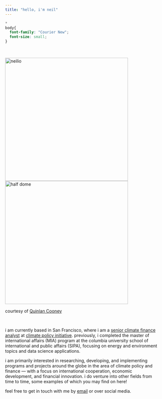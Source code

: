 ```yaml
---
title: "hello, i'm neil"
---
```


```css
*
body{
  font-family: "Courier New";
  font-size: small;
}
```

<br/>

<div class = "columns-2">
  <img src="pictures/neilio.jpg" alt="neilio" width="400"/>
  <img src="pictures/halfdome.jpg" alt="half dome" width="400"/>
</div>

courtesy of [Quinlan Cooney](https://quinlancooney.com/)

<br/>

i am currently based in San Francisco, where i am a [senior climate finance analyst](https://www.climatepolicyinitiative.org/people/neil-chin-2/) at [climate policy initiative](https://www.climatepolicyinitiative.org/). previously, i completed the master of international affairs (MIA) program at the columbia university school of international and public affairs (SIPA), focusing on energy and environment topics and data science applications.

i am primarily interested in researching, developing, and implementing programs and projects around the globe in the area of climate policy and finance — with a focus on international cooperation, economic development, and financial innovation. i do venture into other fields from time to time, some examples of which you may find on here!

feel free to get in touch with me by [email](mailto:neilkchin@gmail.com){.email} or over social media.

